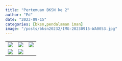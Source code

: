 ```yaml
---
title: "Pertemuan BKSN ke 2"
author: "Ed"
date: "2023-09-15"
categories: [bksn,pendalaman iman]
image: "/posts/bksn20232/IMG-20230915-WA0053.jpg"
---
```


|                                               |                                               |                                               |
|-----------------------------------------------|-----------------------------------------------|-----------------------------------------------|
| ![](/posts/bksn20232/IMG-20230915-WA0035(1).jpg)    | ![](/posts/bksn20232/IMG-20230915-WA0038(1).jpg)   | ![](/posts/bksn20232/IMG-20230915-WA0037(1).jpg)    |
| ![](/posts/bksn20232/IMG-20230915-WA0036(1).jpg) | ![](/posts/bksn20232/IMG-20230915-WA0039(1).jpg) |  |
